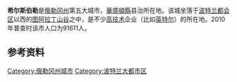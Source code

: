 {{Infobox settlement
|official_name            = Hillsboro, Oregon
|settlement_type          = [[City|City]]
|nickname                 = The Hub City
|motto                    =
|image_skyline            = Hillsboro Oregon collage.jpg
|imagesize                = 260px
|image_caption            = From top: [[Hillsboro_Civic_Center|City Hall]], ''[[Chief_Kno-Tah|Chief Kno-Tah]]'', [[Main_Street_Bridge_(Hillsboro,_Oregon)|Main Street Bridge]], fountain at [[The_Streets_of_Tanasbourne|The Streets of Tanasbourne]], Downtown with [[Mount_Hood|Mount Hood]] and [[Tuality_Community_Hospital|Tuality Hospital]] in the background, and [[Intel_Corporation|Intel's]] Ronler Acres Campus
|image_flag               =
|image_seal               = Hillsboro Oregon logo.png
|image_map = Washington County Oregon Incorporated and Unincorporated areas Hillsboro Highlighted.svg
|established_date         = 1876年10月19日
|established_title        = Incorporated
|named_for                = [[David_Hill_(Oregon_politician)|David Hill]]
|mapsize                  = 250px
|map_caption              = Location of Hillsboro in the state of [[Oregon|Oregon]]
|image_map1               =
|mapsize1                 =
|map_caption1             =
|subdivision_type         = 國家
|subdivision_name         = 美國
|subdivision_type1        = [[美國行政區劃|州]]
|subdivision_name1        = [[俄勒冈州|俄勒冈州]]
|subdivision_type2        = [[俄勒冈州县级行政区列表|县]]
|subdivision_name2        = [[華盛頓縣_(俄勒岡州)|華盛頓縣]]
|government_type          = [[Council-manager_government|Council-manager]]
|leader_title             = [[市長|市長]]
|leader_name              = <nowiki>Steve Callaway</nowiki>
|leader_title1            = [[City_manager|City manager]]
|leader_name1             = Robby Hammond
|area_magnitude           =
|area_total_sq_mi         = 23.91
|area_footnotes           = <ref name ="Gazetteer files">{{cite web|title=US Gazetteer files 2010|url=http://www.census.gov/geo/www/gazetteer/files/Gaz_places_national.txt|publisher=[[United_States_Census_Bureau|United States Census Bureau]]|accessdate=2012-12-21|archive-url=https://www.webcitation.org/699nOulzi?url=http://www.census.gov/geo/www/gazetteer/files/Gaz_places_national.txt|archive-date=2012-07-14|dead-url=yes}}</ref>
|area_total_km2           = 61.93
|area_land_sq_mi          = 23.90
|area_land_km2            = 61.90
|area_water_sq_mi         = 0.01
|area_water_km2           = 0.03
|area_urban_sq_mi         =
|area_urban_km2           =
|area_metro_sq_mi         =
|area_metro_km2           =
<!-- Population -->
|population_as_of         = [[2010_United_States_Census|2010]]
|population_est           = 95327
|pop_est_as_of            = 2012<ref name="2012 Pop Estimate">{{cite web|title=Population Estimates|url=http://www.census.gov/popest/data/cities/totals/2012/SUB-EST2012.html|publisher=[[United_States_Census_Bureau|United States Census Bureau]]|accessdate=2013-06-02|archive-url=https://www.webcitation.org/6HQu4Spqa?url=http://www.census.gov/popest/data/cities/totals/2012/SUB-EST2012.html|archive-date=2013-06-17|dead-url=yes}}</ref>
|population_footnotes     = <ref name ="FactFinder"/>
|population_total         = 91611
|population_density_km2   = 1480.0
|population_density_sq_mi = 3833.1
|population_note          = 
|population_rank          = 1st in Washington County<br/>5th in Oregon
|population_metro         =
|population_urban         =
|latd = 45 |latm = 31 |lats = 23 |latNS = N     <!-- from ref name="cityinfo" -->
|longd = 122 |longm = 59 |longs = 18 |longEW = W <!-- from ref name="cityinfo" -->
|coordinates_display      = inline,title
|coordinates_type         = type:city_region:US-OR
|timezone                 = [[Pacific_Standard_Time_Zone|PST]]
|utc_offset               = -8
|timezone_DST             = [[Pacific_Daylight_Time|PDT]]
|utc_offset_DST           = -7
|elevation_m              = 59.7
|elevation_ft             = 194
|website                  = [http://www.ci.hillsboro.or.us/ www.ci.hillsboro.or.us]
|postal_code_type         = [[ZIP_code|ZIP code]]s
|postal_code              = 97006, 97123, 97124
|area_code                = [[Area_codes_503_and_971|503 and 971]]
|blank_name               = [[Federal_Information_Processing_Standard|FIPS code]]
|blank_info               = 41-34100<ref name="census">{{cite web| title = U.S. Census Bureau Delivers Oregon's 2010 Census Population Totals, Including First Look at Race and Hispanic Origin Data for Legislative Redistricting| publisher = U.S. Census Bureau| url = http://www.census.gov/newsroom/releases/archives/2010_census/cb11-cn43.html| accessdate = December 31, 2012| archive-date = 2013-04-01| archive-url = https://web.archive.org/web/20130401124953/http://www.census.gov/newsroom/releases/archives/2010_census/cb11-cn43.html| dead-url = no}}</ref>
|blank1_name              = [[Geographic_Names_Information_System|GNIS]] feature ID
|blank1_info              = 1163049<ref name="gnis">{{cite web | work = Geographic Names Information System|  publisher = United States Geological Survey | date = November 28, 1980 | url = http://geonames.usgs.gov/pls/gnispublic/f?p=gnispq:3:::NO::P3_FID:1163049| title = Hillsboro | accessdate = January 5, 2009 }}</ref>
|blank2_name = [[Demonym|Demonym]]
|blank2_info = Hillsboroans<ref>{{cite news|url=http://www.oregonlive.com/news/argus/index.ssf?/base/news/124336023171990.xml&coll=6|title=Hillsboroans receive Chavez scholarships|date=May 26, 2009|work=Hillsboro Argus|accessdate=2021-09-26|archive-date=2016-03-03|archive-url=https://web.archive.org/web/20160303192713/http://www.oregonlive.com/news/argus/index.ssf?%2Fbase%2Fnews%2F124336023171990.xml&coll=6|dead-url=no}}</ref>
|footnotes                =
}}'''希尔斯伯勒'''是[[俄勒冈州|俄勒冈州]]第五大城市，[[華盛頓縣_(俄勒岡州)|華盛頓縣]]县治所在地。该城坐落于[[波特兰都会区|波特兰都会区]]以西的[[图阿拉丁山谷|图阿拉丁山谷]]之中，是不少[[高技术|高技术]]企业（比如[[英特尔|英特尔]]）的所在地。2010年普查时该市人口为91611人。

==参考资料==
{{reflist}}

[[Category:俄勒冈州城市|Category:俄勒冈州城市]]
[[Category:波特兰大都市区|Category:波特兰大都市区]]